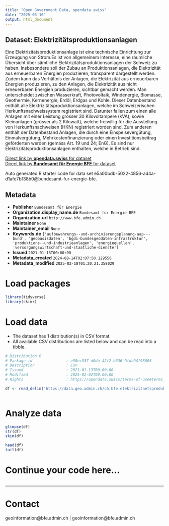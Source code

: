 ```yaml
---
title: "Open Government Data, opendata.swiss"
date: "2025-03-16"
output: html_document
---
```


## Dataset: Elektrizitätsproduktionsanlagen

Eine Elektrizitätsproduktionsanlage ist eine technische Einrichtung zur Erzeugung von Strom.Es ist von allgemeinem Interesse, eine räumliche Übersicht über sämtliche Elektrizitätsproduktionsanlagen der Schweiz zu haben. Insbesondere soll der Zubau an Produktionsanlagen, die Elektrizität aus erneuerbaren Energien produzieren, transparent dargestellt werden. Zudem kann das Verhältnis der Anlagen, die Elektrizität aus erneuerbaren Energien produzieren, zu den Anlagen, die Elektrizität aus nicht erneuerbaren Energien produzieren, sichtbar gemacht werden. Man unterscheidet zwischen Wasserkraft, Photovoltaik, Windenergie, Biomasse, Geothermie, Kernenergie, Erdöl, Erdgas und Kohle. Dieser Datenbestand enthält alle Elektrizitätsproduktionsanlagen, welche im Schweizerischen Herkunftsnachweissystem registriert sind. Darunter fallen zum einen alle Anlagen mit einer Leistung grösser 30 Kilovoltampere (kVA), sowie Kleinanlagen (grösser als 2 Kilowatt), welche freiwillig für die Ausstellung von Herkunftsnachweisen (HKN) registriert worden sind. Zum anderen enthält der Datenbestand Anlagen, die durch eine Einspeisevergütung, Einmalvergütung, Mehrkostenfinanzierung oder einen Investitionsbeitrag geförderten werden (gemäss Art. 19 und 24; EnG). Es sind nur Elektrizitätsproduktionsanlagen enthalten, welche in Betrieb sind.

[Direct link by **opendata.swiss** for dataset](https://opendata.swiss/de/dataset/elektrizitatsproduktionsanlagen)<br>
[Direct link by **Bundesamt für Energie BFE** for dataset](https://www.bfe.admin.ch/elektrizitaetsproduktionsanlagen)

Auto generated R starter code for data set e5a00bdb-5022-4856-ad4a-d1afe7bf38b0@bundesamt-fur-energie-bfe.

## Metadata

- **Publisher** `Bundesamt für Energie`
- **Organization.display_name.de** `Bundesamt für Energie BFE`
- **Organization.url** `http://www.bfe.admin.ch`
- **Maintainer** `None`
- **Maintainer_email** `None`
- **Keywords.de** `['aufbewahrungs--und-archivierungsplanung-aap---bund', 'geobasisdaten', 'bgdi-bundesgeodaten-infrastruktur', 'produktions--und-industrieanlagen', 'energiequellen', 'versorgungswirtschaft-und-staatliche-dienste']`
- **Issued** `2021-01-13T00:00:00`
- **Metadata_created** `2024-08-14T02:07:50.129556`
- **Metadata_modified** `2025-02-18T01:20:21.358029`


# Load packages

```r

library(tidyverse)
library(skimr)

```

# Load data

-   The dataset has 1 distribution(s) in CSV format.
-   All available CSV distributions are listed below and can be read into a tibble.

```r

# Distribution 0
# Package_id               : e58ec537-d0da-42f2-b336-9fdb94f98605
# Description              : Csv
# Issued                   : 2021-01-13T00:00:00
# Modified                 : 2025-02-02T00:00:00
# Rights                   : https://opendata.swiss/terms-of-use#terms_by

df <- read_delim('https://data.geo.admin.ch/ch.bfe.elektrizitaetsproduktionsanlagen/csv/2056/ch.bfe.elektrizitaetsproduktionsanlagen.zip')



```

# Analyze data

```r

glimpse(df)
str(df)
skim(df)

head(df)
tail(df)

```

# Continue your code here...

```r

```

------------------------------------------------------------------------

# Contact

geoinformation@bfe.admin.ch | geoinformation@bfe.admin.ch
